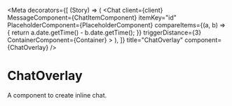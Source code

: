 
<Meta
	decorators={[
		(Story) => (
			<Chat
				client={client}
				MessageComponent={ChatItemComponent}
				itemKey="id"
				PlaceholderComponent={PlaceholderComponent}
				compareItems={(a, b) => {
					return a.date.getTime() - b.date.getTime();
				}}
				triggerDistance={3}
				ContainerComponent={Container}
			>
				<Story />
			</Chat>
		),
	]}
	title="ChatOverlay"
	component={ChatOverlay}
/>

# ChatOverlay

A component to create inline chat.

<Canvas>
	<Story name="Overview">
		<ChatOverlay>
			<ChatPopup />
			<ChatPopup />
			<ChatButton />
		</ChatOverlay>
	</Story>
</Canvas>
